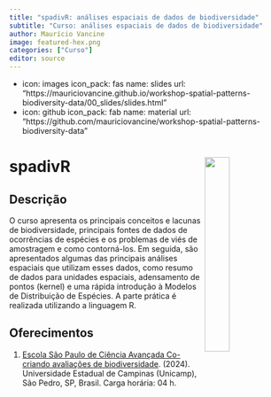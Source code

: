 ```yaml
---
title: "spadivR: análises espaciais de dados de biodiversidade" 
subtitle: "Curso: análises espaciais de dados de biodiversidade"
author: Maurício Vancine
image: featured-hex.png
categories: ["Curso"]
editor: source
---
```


- icon: images
  icon_pack: fas
  name: slides
  url: "https://mauriciovancine.github.io/workshop-spatial-patterns-biodiversity-data/00_slides/slides.html"
- icon: github
  icon_pack: fab
  name: material
  url: "https://github.com/mauriciovancine/workshop-spatial-patterns-biodiversity-data"

# **spadivR** <img src="featured-hex.png" align="right" width="30%" min-width="120px"/>

## Descrição

O curso apresenta os principais conceitos e lacunas de biodiversidade, principais fontes de dados de ocorrências de espécies e os problemas de viés de amostragem e como contorná-los. Em seguida, são apresentados algumas das principais análises espaciais que utilizam esses dados, como resumo de dados para unidades espaciais, adensamento de pontos (kernel) e uma rápida introdução à Modelos de Distribuição de Espécies. A parte prática é realizada utilizando a linguagem R.

## Oferecimentos

1.  [Escola São Paulo de Ciência Avançada Co-criando avaliações de biodiversidade](https://espca.ib.unicamp.br/). (2024). Universidade Estadual de Campinas (Unicamp), São Pedro, SP, Brasil. Carga horária: 04 h.

